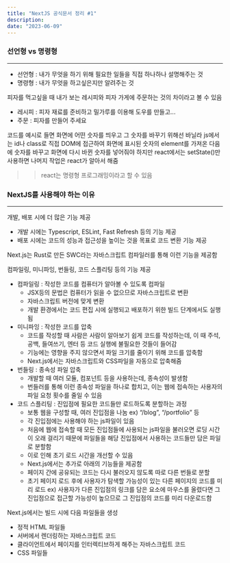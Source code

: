 ```yaml
---
title: "NextJS 공식문서 정리 #1"
description:
date: "2023-06-09"
---
```


### 선언형 vs 명령형

---

- 선언형 : 내가 무엇을 하기 위해 필요한 일들을 직접 하나하나 설명해주는 것
- 명령형 : 내가 무엇을 하고싶은지만 알려주는 것


피자를 먹고싶을 때 내가 보는 레시피와 피자 가게에 주문하는 것의 차이라고 볼 수 있음

- 레시피 : 피자 재료를 준비하고 밀가루를 이용해 도우를 만들고...
- 주문 : 피자를 만들어 주세요

코드를 예시로 들면 화면에 어떤 숫자를 띄우고 그 숫자를 바꾸기 위해선 바닐라 js에서는 id나 class로 직접 DOM에 접근하여 화면에 표시된 숫자의 element를 가져온 다음에 숫자를 바꾸고 화면에 다시 바뀐 숫자를 넣어줘야 하지만
react에서는 setState()만 사용하면 나머지 작업은 react가 알아서 해줌

>> react는 명령형 프로그래밍이라고 할 수 있음

### NextJS를 사용해야 하는 이유

---

개발, 배포 시에 더 많은 기능 제공
- 개발 시에는 Typescript, ESLint, Fast Refresh 등의 기능 제공
- 배포 시에는 코드의 성능과 접근성을 높이는 것을 목표로 코드 변환 기능 제공

Next.js는 Rust로 만든 SWC라는 자바스크립트 컴파일러를 통해 이런 기능을 제공함

컴파일링, 미니파잉, 번들링, 코드 스플리팅 등의 기능 제공
- 컴파일링 : 작성한 코드를 컴퓨터가 알아볼 수 있도록 컴파일
  - JSX등의 문법은 컴퓨터가 읽을 수 없으므로 자바스크립트로 변환
  - 자바스크립트 버전에 맞게 변환
  - 개발 환경에서는 코드 편집 시에 실행되고 배포하기 위한 빌드 단계에서도 실행됨
- 미니파잉 : 작성한 코드를 압축
  - 코드를 작성할 때 사람은 사람이 알아보기 쉽게 코드를 작성하는데, 이 때 주석, 공백, 들여쓰기, 엔터 등 코드 실행에 불필요한 것들이 들어감
  - 기능에는 영향을 주지 않으면서 파일 크기를 줄이기 위해 코드를 압축함
  - Next.js에서는 자바스크립트와 CSS파일을 자동으로 압축해줌
- 번들링 : 종속성 파일 압축
  - 개발할 때 여러 모듈, 컴포넌트 등을 사용하는데, 종속성이 발생함
  - 번들러를 통해 이런 종속성 파일을 하나로 합치고, 이는 웹에 접속하는 사용자의 파일 요청 횟수를 줄일 수 있음
- 코드 스플리팅 : 진입점에 필요한 코드들만 로드하도록 분할하는 과정
  - 보통 웹을 구성할 때, 여러 진입점을 나눔
ex) “/blog”, “/portfolio” 등
  - 각 진입점에는 사용해야 하는 js파일이 있음
  - 처음에 웹에 접속할 때 모든 진입점들에 사용되는 js파일을 불러오면 로딩 시간이 오래 걸리기 때문에 파일들을 해당 진입점에서 사용하는 코드들만 담은 파일로 분할함
  - 이로 인해 초기 로드 시간을 개선할 수 있음
  - Next.js에서는 추가로 아래의 기능들을 제공함
  - 페이지 간에 공유되는 코드는 다시 불러오지 않도록 따로 다른 번들로 분할
  - 초기 페이지 로드 후에 사용자가 탐색할 가능성이 있는 다른 페이지의 코드를 미리 로드
ex) 사용자가 다른 진입점의 링크를 담은 요소에 마우스를 올렸다면 그 진입점으로 접근할 가능성이 높으므로 그 진입점의 코드를 미리 다운로드함

Next.js에서는 빌드 시에 다음 파일들을 생성
- 정적 HTML 파일들
- 서버에서 렌더링하는 자바스크립트 코드
- 클라이언트에서 페이지를 인터렉티브하게 해주는 자바스크립트 코드
- CSS 파일들
